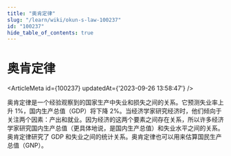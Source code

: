 ```yaml
---
title: "奥肯定律"
slug: "/learn/wiki/okun-s-law-100237"
id: "100237"
hide_table_of_contents: true
---
```



# 奥肯定律

<ArticleMeta id={100237} updatedAt={'2023-09-26 13:58:47'} />
<div className='border-solid border-b border-t-0 my-4 border-[var(--ifm-color-gray-300)]' />

奥肯定律是一个经验观察到的国家生产中失业和损失之间的关系。它预测失业率上升 1%，国内生产总值（GDP）将下降 2%。当经济学家研究经济时，他们倾向于关注两个因素：产出和就业。因为经济的这两个要素之间存在关系，所以许多经济学家研究国内生产总值（更具体地说，是国内生产总值）和失业水平之间的关系。奥肯定律研究了 GDP 和失业之间的统计关系。奥肯定律也可以用来估算国民生产总值（GNP）。
